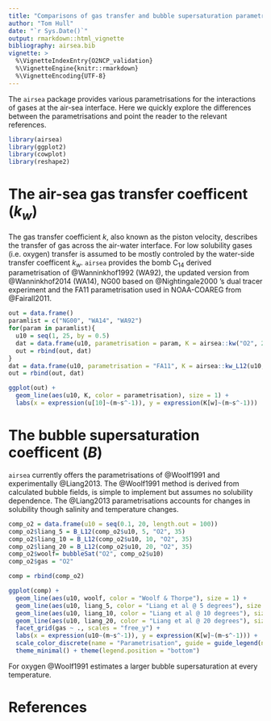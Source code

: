 ```yaml
---
title: "Comparisons of gas transfer and bubble supersaturation parametrisations"
author: "Tom Hull"
date: "`r Sys.Date()`"
output: rmarkdown::html_vignette
bibliography: airsea.bib
vignette: >
  %\VignetteIndexEntry{O2NCP_validation}
  %\VignetteEngine{knitr::rmarkdown}
  %\VignetteEncoding{UTF-8}
---
```


The `airsea` package provides various parametrisations for the interactions of gases at the air-sea interface.
Here we quickly explore the differences between the parametrisations and point the reader to the relevant references.

```r
library(airsea)
library(ggplot2)
library(cowplot)
library(reshape2)
```

# The air-sea gas transfer coefficent ($k_w$)

The gas transfer coefficient $k$, also known as the piston velocity, describes the transfer of gas
across the air-water interface.
For low solubility gases (i.e. oxygen) transfer is assumed to be mostly controled by the water-side transfer coefficent $k_w$.
`airsea` provides the bomb C~14~ derived parametrisation of @Wanninkhof1992 (WA92),
the updated version from @Wanninkhof2014 (WA14), 
NG00 based on @Nightingale2000 's dual tracer experiment and the FA11 parametrisation used in NOAA-COAREG from @Fairall2011.

```r
out = data.frame()
paramlist = c("NG00", "WA14", "WA92")
for(param in paramlist){
  u10 = seq(1, 25, by = 0.5)
  dat = data.frame(u10, parametrisation = param, K = airsea::kw("O2", 20, u10, 35, method = param))
  out = rbind(out, dat)
}
dat = data.frame(u10, parametrisation = "FA11", K = airsea::kw_L12(u10, 20, 35, gasname = "O2"))
out = rbind(out, dat)
```
```r
ggplot(out) +
  geom_line(aes(u10, K, color = parametrisation), size = 1) +
  labs(x = expression(u[10]~(m~s^-1)), y = expression(K[w]~(m~s^-1)))
```

# The bubble supersaturation coefficent ($B$)

`airsea` currently offers the parametrisations of @Woolf1991 and experimentally @Liang2013.
The @Woolf1991 method is derived from calculated bubble fields, is simple to implement but assumes no solubility dependence.
The @Liang2013 parametrisations accounts for changes in solubility though salinity and temperature changes.

```r
comp_o2 = data.frame(u10 = seq(0.1, 20, length.out = 100))
comp_o2$liang_5 = B_L12(comp_o2$u10, 5, "O2", 35)
comp_o2$liang_10 = B_L12(comp_o2$u10, 10, "O2", 35)
comp_o2$liang_20 = B_L12(comp_o2$u10, 20, "O2", 35)
comp_o2$woolf= bubbleSat("O2", comp_o2$u10)
comp_o2$gas = "O2"

comp = rbind(comp_o2)
```
```r

ggplot(comp) +
  geom_line(aes(u10, woolf, color = "Woolf & Thorpe"), size = 1) +
  geom_line(aes(u10, liang_5, color = "Liang et al @ 5 degrees"), size = 1) +
  geom_line(aes(u10, liang_10, color = "Liang et al @ 10 degrees"), size = 1) +
  geom_line(aes(u10, liang_20, color = "Liang et al @ 20 degrees"), size = 1) +
  facet_grid(gas ~ ., scales = "free_y") +
  labs(x = expression(u10~(m~s^-1)), y = expression(K[w]~(m~s^-1))) +
  scale_color_discrete(name = "Parametrisation", guide = guide_legend(nrow = 2)) +
  theme_minimal() + theme(legend.position = "bottom")
```

For oxygen @Woolf1991 estimates a larger bubble supersaturation at every temperature.

# References



